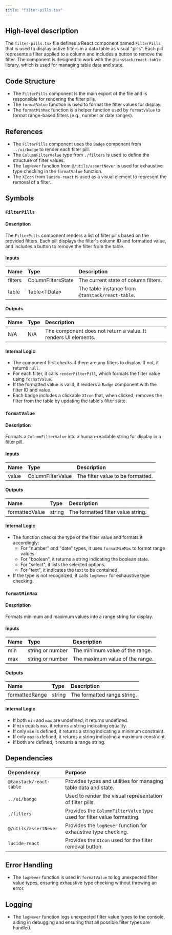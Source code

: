 ```yaml
---
title: "filter-pills.tsx"
---
```


## High-level description

The `filter-pills.tsx` file defines a React component named `FilterPills` that is used to display active filters in a data table as visual "pills". Each pill represents a filter applied to a column and includes a button to remove the filter. The component is designed to work with the `@tanstack/react-table` library, which is used for managing table data and state.

## Code Structure

- The `FilterPills` component is the main export of the file and is responsible for rendering the filter pills.
- The `formatValue` function is used to format the filter values for display.
- The `formatMinMax` function is a helper function used by `formatValue` to format range-based filters (e.g., number or date ranges).

## References

- The `FilterPills` component uses the `Badge` component from `../ui/badge` to render each filter pill.
- The `ColumnFilterValue` type from `./filters` is used to define the structure of filter values.
- The `logNever` function from `@/utils/assertNever` is used for exhaustive type checking in the `formatValue` function.
- The `XIcon` from `lucide-react` is used as a visual element to represent the removal of a filter.

## Symbols

### `FilterPills`
#### Description
The `FilterPills` component renders a list of filter pills based on the provided filters. Each pill displays the filter's column ID and formatted value, and includes a button to remove the filter from the table.

#### Inputs
| Name   | Type                | Description                                      |
|:-------|:--------------------|:-------------------------------------------------|
| filters | ColumnFiltersState | The current state of column filters.             |
| table  | Table&lt;TData&gt;        | The table instance from `@tanstack/react-table`. |

#### Outputs
| Name | Type | Description |
|:-----|:-----|:------------|
| N/A  | N/A  | The component does not return a value. It renders UI elements. |

#### Internal Logic
- The component first checks if there are any filters to display. If not, it returns `null`.
- For each filter, it calls `renderFilterPill`, which formats the filter value using `formatValue`.
- If the formatted value is valid, it renders a `Badge` component with the filter ID and value.
- Each badge includes a clickable `XIcon` that, when clicked, removes the filter from the table by updating the table's filter state.

### `formatValue`
#### Description
Formats a `ColumnFilterValue` into a human-readable string for display in a filter pill.

#### Inputs
| Name  | Type             | Description                        |
|:------|:-----------------|:-----------------------------------|
| value | ColumnFilterValue | The filter value to be formatted.  |

#### Outputs
| Name            | Type   | Description                        |
|:----------------|:-------|:-----------------------------------|
| formattedValue  | string | The formatted filter value string. |

#### Internal Logic
- The function checks the type of the filter value and formats it accordingly:
  - For "number" and "date" types, it uses `formatMinMax` to format range values.
  - For "boolean", it returns a string indicating the boolean state.
  - For "select", it lists the selected options.
  - For "text", it indicates the text to be contained.
- If the type is not recognized, it calls `logNever` for exhaustive type checking.

### `formatMinMax`
#### Description
Formats minimum and maximum values into a range string for display.

#### Inputs
| Name | Type   | Description                        |
|:-----|:-------|:-----------------------------------|
| min  | string or number | The minimum value of the range. |
| max  | string or number | The maximum value of the range. |

#### Outputs
| Name           | Type   | Description                        |
|:---------------|:-------|:-----------------------------------|
| formattedRange | string | The formatted range string.        |

#### Internal Logic
- If both `min` and `max` are undefined, it returns undefined.
- If `min` equals `max`, it returns a string indicating equality.
- If only `min` is defined, it returns a string indicating a minimum constraint.
- If only `max` is defined, it returns a string indicating a maximum constraint.
- If both are defined, it returns a range string.

## Dependencies

| Dependency                | Purpose                                                                 |
|:--------------------------|:------------------------------------------------------------------------|
| `@tanstack/react-table`   | Provides types and utilities for managing table data and state.         |
| `../ui/badge`             | Used to render the visual representation of filter pills.               |
| `./filters`               | Provides the `ColumnFilterValue` type used for filter value formatting. |
| `@/utils/assertNever`     | Provides the `logNever` function for exhaustive type checking.          |
| `lucide-react`            | Provides the `XIcon` used for the filter removal button.                |

## Error Handling

- The `logNever` function is used in `formatValue` to log unexpected filter value types, ensuring exhaustive type checking without throwing an error.

## Logging

- The `logNever` function logs unexpected filter value types to the console, aiding in debugging and ensuring that all possible filter types are handled.
